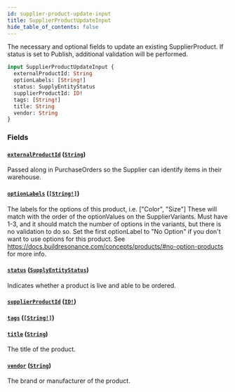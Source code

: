 ```yaml
---
id: supplier-product-update-input
title: SupplierProductUpdateInput
hide_table_of_contents: false
---
```



The necessary and optional fields to update an existing SupplierProduct.
If status is set to Publish, additional validation will be performed.

```graphql
input SupplierProductUpdateInput {
  externalProductId: String
  optionLabels: [String!]
  status: SupplyEntityStatus
  supplierProductId: ID!
  tags: [String!]
  title: String
  vendor: String
}
```


### Fields

#### [`externalProductId`](#) ([`String`](/developers/supplier-apis/supply-api/graphql/reference/scalars/string))

Passed along in PurchaseOrders so the Supplier can identify items in their warehouse.


#### [`optionLabels`](#) ([`[String!]`](/developers/supplier-apis/supply-api/graphql/reference/scalars/string))

The labels for the options of this product, i.e. ["Color", "Size"]
These will match with the order of the optionValues on the SupplierVariants.
Must have 1-3, and it should match the number of options in the variants, but there is no validation to do so.
Set the first optionLabel to "No Option" if you don't want to use options for this product.
See https://docs.buildresonance.com/concepts/products/#no-option-products for more info.


#### [`status`](#) ([`SupplyEntityStatus`](/developers/supplier-apis/supply-api/graphql/reference/enums/supply-entity-status))

Indicates whether a product is live and able to be ordered.


#### [`supplierProductId`](#) ([`ID!`](/developers/supplier-apis/supply-api/graphql/reference/scalars/id))




#### [`tags`](#) ([`[String!]`](/developers/supplier-apis/supply-api/graphql/reference/scalars/string))




#### [`title`](#) ([`String`](/developers/supplier-apis/supply-api/graphql/reference/scalars/string))

The title of the product.


#### [`vendor`](#) ([`String`](/developers/supplier-apis/supply-api/graphql/reference/scalars/string))

The brand or manufacturer of the product.




